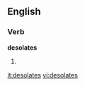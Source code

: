 
==English==

===Verb===
'''desolates'''

# {{third-person singular of|[[desolate]]}}

[[it:desolates]]
[[vi:desolates]]